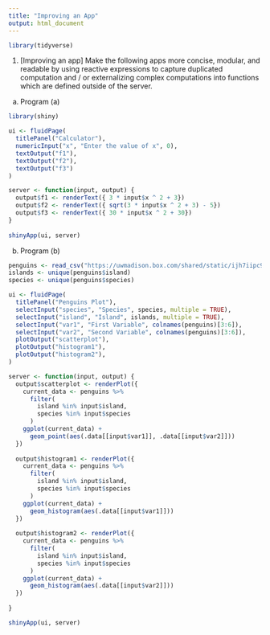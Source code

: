 ```yaml
---
title: "Improving an App"
output: html_document
---
```


```r
library(tidyverse)
```

1. [Improving an app] Make the following apps more concise, modular, and
readable by using reactive expressions to capture duplicated computation and /
or externalizing complex computations into functions which are defined outside
of the server.

a. Program (a)

```r
library(shiny)

ui <- fluidPage(
  titlePanel("Calculator"),
  numericInput("x", "Enter the value of x", 0),
  textOutput("f1"),
  textOutput("f2"),
  textOutput("f3")
)

server <- function(input, output) {
  output$f1 <- renderText({ 3 * input$x ^ 2 + 3})
  output$f2 <- renderText({ sqrt(3 * input$x ^ 2 + 3) - 5})
  output$f3 <- renderText({ 30 * input$x ^ 2 + 30})
}
    
shinyApp(ui, server)
```

b. Program (b)
    
```r
penguins <- read_csv("https://uwmadison.box.com/shared/static/ijh7iipc9ect1jf0z8qa2n3j7dgem1gh.csv")
islands <- unique(penguins$island)
species <- unique(penguins$species)

ui <- fluidPage(
  titlePanel("Penguins Plot"),
  selectInput("species", "Species", species, multiple = TRUE),
  selectInput("island", "Island", islands, multiple = TRUE),
  selectInput("var1", "First Variable", colnames(penguins)[3:6]),
  selectInput("var2", "Second Variable", colnames(penguins)[3:6]),
  plotOutput("scatterplot"),
  plotOutput("histogram1"),
  plotOutput("histogram2"),
)

server <- function(input, output) {
  output$scatterplot <- renderPlot({
    current_data <- penguins %>%
      filter(
        island %in% input$island,
        species %in% input$species
      )
    ggplot(current_data) +
      geom_point(aes(.data[[input$var1]], .data[[input$var2]]))
  })
  
  output$histogram1 <- renderPlot({
    current_data <- penguins %>%
      filter(
        island %in% input$island,
        species %in% input$species
      )
    ggplot(current_data) +
      geom_histogram(aes(.data[[input$var1]]))
  })
  
  output$histogram2 <- renderPlot({
    current_data <- penguins %>%
      filter(
        island %in% input$island,
        species %in% input$species
      )
    ggplot(current_data) +
      geom_histogram(aes(.data[[input$var2]]))
  })
  
}

shinyApp(ui, server)
```
